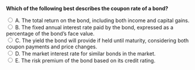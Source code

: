 ::: {.question-block}

<form onsubmit="event.preventDefault(); checkAnswer('module6_mcq_q46')" data-correct-answer="B">
<strong style="display: block;">Which of the following best describes the coupon rate of a bond?</strong>

<label><input type="radio" name="module6_mcq_q46" value="A"> A. The total return on the bond, including both income and capital gains.</label><br>
<label><input type="radio" name="module6_mcq_q46" value="B"> B. The fixed annual interest rate paid by the bond, expressed as a percentage of the bond's face value.</label><br>
<label><input type="radio" name="module6_mcq_q46" value="C"> C. The yield the bond will provide if held until maturity, considering both coupon payments and price changes.</label><br>
<label><input type="radio" name="module6_mcq_q46" value="D"> D. The market interest rate for similar bonds in the market.</label><br>
<label><input type="radio" name="module6_mcq_q46" value="E"> E. The risk premium of the bond based on its credit rating.</label><br>
</form>

<div id="feedback-module6_mcq_q46" class="feedback" style="display:none;">
✅ Correct: B. The coupon rate is the fixed interest rate paid annually by the bond issuer, based on the bond's face value.
</div>

:::
